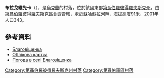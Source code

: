 {{coord|48|24|23|N|34|36|4|E|scale:30000_region:UA|display=title}}

'''布拉戈維先卡'''（{{lang-uk|Благовіщенка}}），是[[烏克蘭|烏克蘭]]的村落，位於該國東部[[第聶伯羅彼得羅夫斯克州|第聶伯羅彼得羅夫斯克州]]，由[[第聶伯羅彼得羅夫斯克區|第聶伯羅彼得羅夫斯克區]]負責管轄，處於[[蘇哈蘇拉河|蘇哈蘇拉河]]畔，海拔高度91米，2001年人口343。

==參考資料==
* [http://gska2.rada.gov.ua/pls/z7502/A005?rdat1=11.04.2015&rf7571=5344 Благовіщенка]{{dead link|date=2017年12月 |bot=InternetArchiveBot |fix-attempted=yes }}
* [http://gska2.rada.gov.ua/pls/z7502/A005?rdat1=29.01.2010&rf7571=5344 Облікова картка]{{dead link|date=2017年12月 |bot=InternetArchiveBot |fix-attempted=yes }}
* [http://weather.in.ua/ua/dnepropetrovskaja/1446 Погода в селі Благовіщенка] {{Wayback|url=http://weather.in.ua/ua/dnepropetrovskaja/1446 |date=20160607104740 }}

{{DEFAULTSORT:Благовіщенка}}
[[Category:第聶伯羅彼得羅夫斯克州村落|Category:第聶伯羅彼得羅夫斯克州村落]]
[[Category:第聶伯羅區村落|Category:第聶伯羅區村落]]


{{Dnipropetrovsk-geo-stub}}